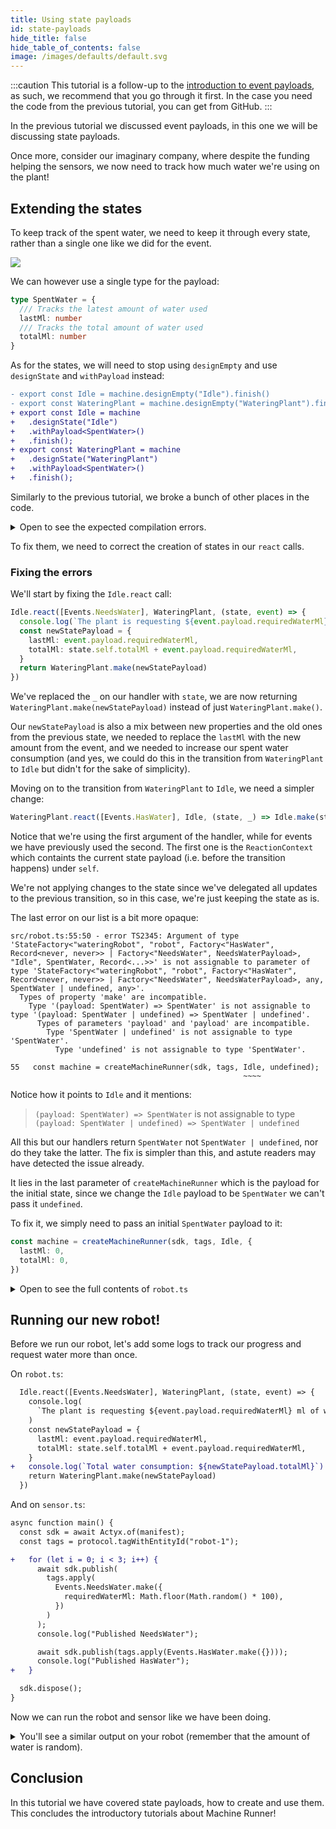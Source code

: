 ```yaml
---
title: Using state payloads
id: state-payloads
hide_title: false
hide_table_of_contents: false
image: /images/defaults/default.svg
---
```


<!-- TODO: get a repo link -->

:::caution
This tutorial is a follow-up to the [introduction to event payloads](/docs/tutorials/getting-started/machine-runner/event-payloads),
as such, we recommend that you go through it first.
In the case you need the code from the previous tutorial, you can get from GitHub.
:::

In the previous tutorial we discussed event payloads,
in this one we will be discussing state payloads.

Once more, consider our imaginary company, where despite the funding helping the sensors,
we now need to track how much water we're using on the plant!

## Extending the states

To keep track of the spent water, we need to keep it through every state,
rather than a single one like we did for the event.

![](/images/tutorials/getting-started/machine-runner/state-payload/watering_robot.svg)

We can however use a single type for the payload:

```ts title="src/robot.ts"
type SpentWater = {
  /// Tracks the latest amount of water used
  lastMl: number
  /// Tracks the total amount of water used
  totalMl: number
}
```

As for the states, we will need to stop using `designEmpty` and use `designState` and `withPayload` instead:

```diff
- export const Idle = machine.designEmpty("Idle").finish()
- export const WateringPlant = machine.designEmpty("WateringPlant").finish()
+ export const Idle = machine
+   .designState("Idle")
+   .withPayload<SpentWater>()
+   .finish();
+ export const WateringPlant = machine
+   .designState("WateringPlant")
+   .withPayload<SpentWater>()
+   .finish();
```

Similarly to the previous tutorial, we broke a bunch of other places in the code.

<details>
<summary>Open to see the expected compilation errors.</summary>

```bash
$ npm run start-robot

> tomato-robot@1.0.0 start-robot
> tsc && node src/index.js

src/robot.ts:41:24 - error TS2554: Expected 1 arguments, but got 0.

41   return WateringPlant.make();
                          ~~~~~~

  node_modules/@actyx/machine-runner/lib/esm/design/state.d.ts:122:12
    122     make: (payload: StatePayload) => StatePayload;
                   ~~~~~~~~~~~~~~~~~~~~~
    An argument for 'payload' was not provided.

src/robot.ts:44:58 - error TS2554: Expected 1 arguments, but got 0.

44 WateringPlant.react([Events.HasWater], Idle, (_) => Idle.make())
                                                            ~~~~~~

  node_modules/@actyx/machine-runner/lib/esm/design/state.d.ts:122:12
    122     make: (payload: StatePayload) => StatePayload;
                   ~~~~~~~~~~~~~~~~~~~~~
    An argument for 'payload' was not provided.

src/robot.ts:55:50 - error TS2345: Argument of type 'StateFactory<"wateringRobot", "robot", Factory<"HasWater", Record<never, never>> | Factory<"NeedsWater", NeedsWaterPayload>, "Idle", SpentWater, Record<...>>' is not assignable to parameter of type 'StateFactory<"wateringRobot", "robot", Factory<"HasWater", Record<never, never>> | Factory<"NeedsWater", NeedsWaterPayload>, any, SpentWater | undefined, any>'.
  Types of property 'make' are incompatible.
    Type '(payload: SpentWater) => SpentWater' is not assignable to type '(payload: SpentWater | undefined) => SpentWater | undefined'.
      Types of parameters 'payload' and 'payload' are incompatible.
        Type 'SpentWater | undefined' is not assignable to type 'SpentWater'.
          Type 'undefined' is not assignable to type 'SpentWater'.

55   const machine = createMachineRunner(sdk, tags, Idle, undefined)
                                                    ~~~~


Found 3 errors in the same file, starting at: src/robot.ts:41
```

</details>

To fix them, we need to correct the creation of states in our `react` calls.

### Fixing the errors

We'll start by fixing the `Idle.react` call:

```ts title="src/robot.ts"
Idle.react([Events.NeedsWater], WateringPlant, (state, event) => {
  console.log(`The plant is requesting ${event.payload.requiredWaterMl} ml of water!`)
  const newStatePayload = {
    lastMl: event.payload.requiredWaterMl,
    totalMl: state.self.totalMl + event.payload.requiredWaterMl,
  }
  return WateringPlant.make(newStatePayload)
})
```

We've replaced the `_` on our handler with `state`,
we are now returning `WateringPlant.make(newStatePayload)` instead of just `WateringPlant.make()`.

Our `newStatePayload` is also a mix between new properties and the old ones from the previous state,
we needed to replace the `lastMl` with the new amount from the event, and we needed to increase our spent water consumption
(and yes, we could do this in the transition from `WateringPlant` to `Idle` but didn't for the sake of simplicity).

Moving on to the transition from `WateringPlant` to `Idle`, we need a simpler change:

```ts title="src/robot.ts"
WateringPlant.react([Events.HasWater], Idle, (state, _) => Idle.make(state.self))
```

Notice that we're using the first argument of the handler, while for events we have previously used the second.
The first one is the `ReactionContext` which containts the current state payload (i.e. before the transition happens) under `self`.

We're not applying changes to the state since we've delegated all updates to the previous transition,
so in this case, we're just keeping the state as is.

The last error on our list is a bit more opaque:

```
src/robot.ts:55:50 - error TS2345: Argument of type 'StateFactory<"wateringRobot", "robot", Factory<"HasWater", Record<never, never>> | Factory<"NeedsWater", NeedsWaterPayload>, "Idle", SpentWater, Record<...>>' is not assignable to parameter of type 'StateFactory<"wateringRobot", "robot", Factory<"HasWater", Record<never, never>> | Factory<"NeedsWater", NeedsWaterPayload>, any, SpentWater | undefined, any>'.
  Types of property 'make' are incompatible.
    Type '(payload: SpentWater) => SpentWater' is not assignable to type '(payload: SpentWater | undefined) => SpentWater | undefined'.
      Types of parameters 'payload' and 'payload' are incompatible.
        Type 'SpentWater | undefined' is not assignable to type 'SpentWater'.
          Type 'undefined' is not assignable to type 'SpentWater'.

55   const machine = createMachineRunner(sdk, tags, Idle, undefined);
                                                    ~~~~
```

Notice how it points to `Idle` and it mentions:

> `(payload: SpentWater) => SpentWater` is not assignable to type `(payload: SpentWater | undefined) => SpentWater | undefined`

All this but our handlers return `SpentWater` not `SpentWater | undefined`, nor do they take the latter.
The fix is simpler than this, and astute readers may have detected the issue already.

It lies in the last parameter of `createMachineRunner` which is the payload for the initial state,
since we change the `Idle` payload to be `SpentWater` we can't pass it `undefined`.

To fix it, we simply need to pass an initial `SpentWater` payload to it:

```ts title="src/robot.ts"
const machine = createMachineRunner(sdk, tags, Idle, {
  lastMl: 0,
  totalMl: 0,
})
```

<details>
  <summary>
    Open to see the full contents of <code>robot.ts</code>
  </summary>

```ts title="src/robot.ts"
import { createMachineRunner } from '@actyx/machine-runner'
import { Actyx } from '@actyx/sdk'
import { Events, manifest, protocol } from './protocol'

type SpentWater = {
  lastMl: number
  totalMl: number
}

const machine = protocol.makeMachine('robot')

export const Idle = machine.designState('Idle').withPayload<SpentWater>().finish()

export const WateringPlant = machine.designState('WateringPlant').withPayload<SpentWater>().finish()

Idle.react([Events.NeedsWater], WateringPlant, (state, event) => {
  console.log(`The plant is requesting ${event.payload.requiredWaterMl} ml of water!`)
  const newStatePayload = {
    lastMl: event.payload.requiredWaterMl,
    totalMl: state.self.totalMl + event.payload.requiredWaterMl,
  }
  console.log(`Total water consumption: ${newStatePayload.totalMl}`)
  return WateringPlant.make(newStatePayload)
})

WateringPlant.react([Events.HasWater], Idle, (state, _) => Idle.make(state.self))

export async function main() {
  const sdk = await Actyx.of(manifest)
  const tags = protocol.tagWithEntityId('robot-1')
  const machine = createMachineRunner(sdk, tags, Idle, {
    lastMl: 0,
    totalMl: 0,
  })

  for await (const state of machine) {
    console.log(state)
  }
}

main()
```

</details>

## Running our new robot!

Before we run our robot, let's add some logs to track our progress and request water more than once.

On `robot.ts`:

```diff
  Idle.react([Events.NeedsWater], WateringPlant, (state, event) => {
    console.log(
      `The plant is requesting ${event.payload.requiredWaterMl} ml of water!`
    )
    const newStatePayload = {
      lastMl: event.payload.requiredWaterMl,
      totalMl: state.self.totalMl + event.payload.requiredWaterMl,
    }
+   console.log(`Total water consumption: ${newStatePayload.totalMl}`)
    return WateringPlant.make(newStatePayload)
  })
```

And on `sensor.ts`:

```diff
async function main() {
  const sdk = await Actyx.of(manifest);
  const tags = protocol.tagWithEntityId("robot-1");

+   for (let i = 0; i < 3; i++) {
      await sdk.publish(
        tags.apply(
          Events.NeedsWater.make({
            requiredWaterMl: Math.floor(Math.random() * 100),
          })
        )
      );
      console.log("Published NeedsWater");

      await sdk.publish(tags.apply(Events.HasWater.make({})));
      console.log("Published HasWater");
+   }

  sdk.dispose();
}
```

Now we can run the robot and sensor like we have been doing.

<details>
<summary>You'll see a similar output on your robot (remember that the amount of water is random).</summary>

```bash
$ npm run start-robot

> tomato-robot@1.0.0 start-robot
> tsc && node src/index.js

{
  is: [Function: is],
  as: [Function: as],
  cast: [Function: cast],
  payload: { lastMl: 0, totalMl: 0 },
  type: 'Idle'
}
The plant is requesting 45 ml of water!
Total water consumption: 45
{
  is: [Function: is],
  as: [Function: as],
  cast: [Function: cast],
  payload: { lastMl: 45, totalMl: 45 },
  type: 'WateringPlant'
}
{
  is: [Function: is],
  as: [Function: as],
  cast: [Function: cast],
  payload: { lastMl: 45, totalMl: 45 },
  type: 'Idle'
}
The plant is requesting 69 ml of water!
Total water consumption: 114
{
  is: [Function: is],
  as: [Function: as],
  cast: [Function: cast],
  payload: { lastMl: 69, totalMl: 114 },
  type: 'WateringPlant'
}
{
  is: [Function: is],
  as: [Function: as],
  cast: [Function: cast],
  payload: { lastMl: 69, totalMl: 114 },
  type: 'Idle'
}
The plant is requesting 41 ml of water!
Total water consumption: 155
{
  is: [Function: is],
  as: [Function: as],
  cast: [Function: cast],
  payload: { lastMl: 41, totalMl: 155 },
  type: 'WateringPlant'
}
{
  is: [Function: is],
  as: [Function: as],
  cast: [Function: cast],
  payload: { lastMl: 41, totalMl: 155 },
  type: 'Idle'
}
```

</details>

## Conclusion

In this tutorial we have covered state payloads, how to create and use them.
This concludes the introductory tutorials about Machine Runner!
